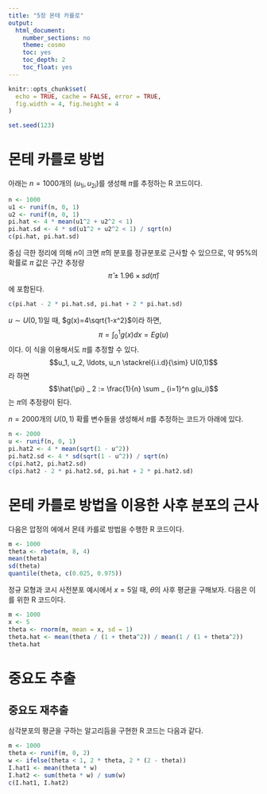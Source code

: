 ```yaml
---
title: "5장 몬테 카를로"
output:
  html_document:
    number_sections: no
    theme: cosmo
    toc: yes
    toc_depth: 2
    toc_float: yes
---
```


```r
knitr::opts_chunk$set(
  echo = TRUE, cache = FALSE, error = TRUE,
  fig.width = 4, fig.height = 4
)
```

```r
set.seed(123)
```

# 몬테 카를로 방법 

아래는 $n = 1000$개의 $(u_{1i}, u_{2i})$를 생성해 $\pi$를 추정하는 R 코드이다. 

```r
n <- 1000
u1 <- runif(n, 0, 1)
u2 <- runif(n, 0, 1)
pi.hat <- 4 * mean(u1^2 + u2^2 < 1)
pi.hat.sd <- 4 * sd(u1^2 + u2^2 < 1) / sqrt(n)
c(pi.hat, pi.hat.sd)
```

중심 극한 정리에 의해 $n$이 크면 $\hat{\pi}$의 분포를  정규분포로 근사할 수 있으므로, 약 95\%의 확률로 $\pi$ 값은 구간 추정량
$$\hat{\pi} \pm 1.96 \times sd(\hat{\pi})$$
에 포함된다. 

```r
c(pi.hat - 2 * pi.hat.sd, pi.hat + 2 * pi.hat.sd)
```


$u\sim U(0,1)$일 때, $g(x)=4\sqrt{1-x^2}$이라 하면, 
$$\pi=\int_0^1 g(x) dx=Eg(u)$$
이다. 이 식을 이용해서도 $\pi$를 추정할 수 있다. 
$$u_1, u_2, \ldots, u_n \stackrel{i.i.d}{\sim} U(0,1)$$
라 하면 
$$\hat{\pi} _ 2 := \frac{1}{n} \sum _ {i=1}^n g(u_i)$$
는 $\pi$의 추정량이 된다. 

$n=2000$개의 $U(0,1)$ 확률 변수들을 생성해서 $\pi$를 추정하는 코드가 아래에 있다. 

```r
n <- 2000
u <- runif(n, 0, 1)
pi.hat2 <- 4 * mean(sqrt(1 - u^2))
pi.hat2.sd <- 4 * sd(sqrt(1 - u^2)) / sqrt(n)
c(pi.hat2, pi.hat2.sd)
c(pi.hat2 - 2 * pi.hat2.sd, pi.hat + 2 * pi.hat2.sd)
```

# 몬테 카를로 방법을 이용한 사후 분포의 근사

다음은 압정의 에에서 몬테 카를로 방법을 수행한 R 코드이다. 

```r
m <- 1000
theta <- rbeta(m, 8, 4)
mean(theta)
sd(theta)
quantile(theta, c(0.025, 0.975))
```

정규 모형과 코시 사전분포 예시에서 $x=5$일 때, $\theta$의 사후 평균을 구해보자. 다음은 이를 위한 R 코드이다. 

```r
m <- 1000
x <- 5
theta <- rnorm(m, mean = x, sd = 1)
theta.hat <- mean(theta / (1 + theta^2)) / mean(1 / (1 + theta^2))
theta.hat
```

# 중요도 추출 

## 중요도 재추출 

삼각분포의 평균을 구하는 알고리듬을 구현한 R 코드는 다음과 같다. 

```r
m <- 1000
theta <- runif(m, 0, 2)
w <- ifelse(theta < 1, 2 * theta, 2 * (2 - theta))
I.hat1 <- mean(theta * w)
I.hat2 <- sum(theta * w) / sum(w)
c(I.hat1, I.hat2)
```